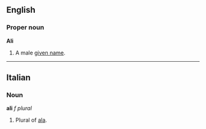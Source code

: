 ==English==
===Proper noun===
'''Ali'''

#A male [[given name]].

----
==Italian==
===Noun===
'''ali''' ''f plural''

#Plural of [[ala]].